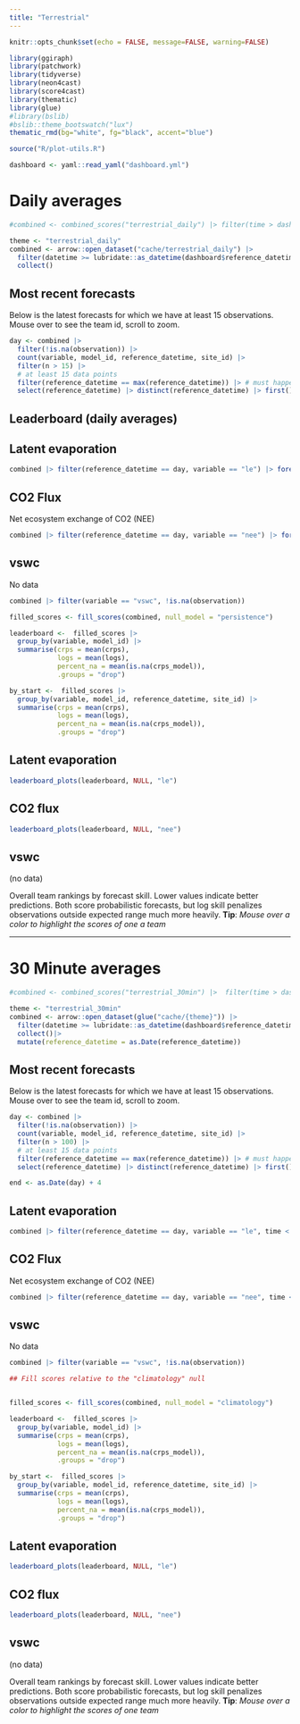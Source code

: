 ```yaml
---
title: "Terrestrial"
---
```


```r
knitr::opts_chunk$set(echo = FALSE, message=FALSE, warning=FALSE)
```

```r
library(ggiraph)
library(patchwork)
library(tidyverse)
library(neon4cast)
library(score4cast)
library(thematic)
library(glue)
#library(bslib)
#bslib::theme_bootswatch("lux")
thematic_rmd(bg="white", fg="black", accent="blue")

source("R/plot-utils.R")

```

```r
dashboard <- yaml::read_yaml("dashboard.yml")
```

# Daily averages

```r
#combined <- combined_scores("terrestrial_daily") |> filter(time > dashboard$reference_datetime)

theme <- "terrestrial_daily"
combined <- arrow::open_dataset("cache/terrestrial_daily") |>
  filter(datetime >= lubridate::as_datetime(dashboard$reference_datetime))  |>
  collect()
```

## Most recent forecasts

Below is the latest forecasts for which we have at least 15 observations. Mouse over to see the team id, scroll to zoom.

```r
day <- combined |>
  filter(!is.na(observation)) |>
  count(variable, model_id, reference_datetime, site_id) |>
  filter(n > 15) |> 
  # at least 15 data points
  filter(reference_datetime == max(reference_datetime)) |> # must happen second
  select(reference_datetime) |> distinct(reference_datetime) |> first()
```

## Leaderboard (daily averages)

::: panel-tabset
## Latent evaporation

```r
combined |> filter(reference_datetime == day, variable == "le") |> forecast_plots()
```

## CO2 Flux

Net ecosystem exchange of CO2 (NEE)

```r
combined |> filter(reference_datetime == day, variable == "nee") |> forecast_plots()
```

## vswc

No data

```r
combined |> filter(variable == "vswc", !is.na(observation))
```
:::

```r
filled_scores <- fill_scores(combined, null_model = "persistence")
```

```r
leaderboard <-  filled_scores |> 
  group_by(variable, model_id) |>
  summarise(crps = mean(crps),
            logs = mean(logs),
            percent_na = mean(is.na(crps_model)),
            .groups = "drop")
```

```r
by_start <-  filled_scores |> 
  group_by(variable, model_id, reference_datetime, site_id) |>
  summarise(crps = mean(crps),
            logs = mean(logs),
            percent_na = mean(is.na(crps_model)),
            .groups = "drop")

```

::: panel-tabset
## Latent evaporation

```r
leaderboard_plots(leaderboard, NULL, "le")
```

## CO2 flux

```r
leaderboard_plots(leaderboard, NULL, "nee")
```

## vswc

(no data)
:::

Overall team rankings by forecast skill. Lower values indicate better predictions. Both score probabilistic forecasts, but log skill penalizes observations outside expected range much more heavily. **Tip**: *Mouse over a color to highlight the scores of one a team*

------------------------------------------------------------------------

# 30 Minute averages

```r

#combined <- combined_scores("terrestrial_30min") |>  filter(time > dashboard$reference_datetime)

theme <- "terrestrial_30min"
combined <- arrow::open_dataset(glue("cache/{theme}")) |>
  filter(datetime >= lubridate::as_datetime(dashboard$reference_datetime)) |>
  collect()|>
  mutate(reference_datetime = as.Date(reference_datetime))

```

## Most recent forecasts

Below is the latest forecasts for which we have at least 15 observations. Mouse over to see the team id, scroll to zoom.

```r
day <- combined |>
  filter(!is.na(observation)) |>
  count(variable, model_id, reference_datetime, site_id) |>
  filter(n > 100) |> 
  # at least 15 data points
  filter(reference_datetime == max(reference_datetime)) |> # must happen second
  select(reference_datetime) |> distinct(reference_datetime) |> first()

end <- as.Date(day) + 4
```

::: panel-tabset
## Latent evaporation

```r
combined |> filter(reference_datetime == day, variable == "le", time < end) |> forecast_plots(ncol=3)
```

## CO2 Flux

Net ecosystem exchange of CO2 (NEE)

```r
combined |> filter(reference_datetime == day, variable == "nee", time < end) |> forecast_plots()
```

## vswc

No data

```r
combined |> filter(variable == "vswc", !is.na(observation))
```
:::

```r
## Fill scores relative to the "climatology" null


filled_scores <- fill_scores(combined, null_model = "climatology")
```

```r
leaderboard <-  filled_scores |> 
  group_by(variable, model_id) |>
  summarise(crps = mean(crps),
            logs = mean(logs),
            percent_na = mean(is.na(crps_model)),
            .groups = "drop")
```

```r
by_start <-  filled_scores |> 
  group_by(variable, model_id, reference_datetime, site_id) |>
  summarise(crps = mean(crps),
            logs = mean(logs),
            percent_na = mean(is.na(crps_model)),
            .groups = "drop")

```

::: panel-tabset
## Latent evaporation

```r
leaderboard_plots(leaderboard, NULL, "le")
```

## CO2 flux

```r
leaderboard_plots(leaderboard, NULL, "nee")
```

## vswc

(no data)
:::

Overall team rankings by forecast skill. Lower values indicate better predictions. Both score probabilistic forecasts, but log skill penalizes observations outside expected range much more heavily. **Tip**: *Mouse over a color to highlight the scores of one team*
